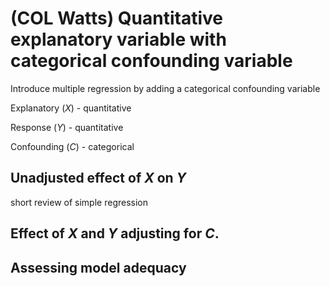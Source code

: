 # (COL Watts) Quantitative explanatory variable with categorical confounding variable {#categorical}

Introduce multiple regression by adding a categorical confounding variable

Explanatory ($X$) - quantitative

Response ($Y$) - quantitative

Confounding ($C$) - categorical

## Unadjusted effect of $X$ on $Y$

short review of simple regression

## Effect of $X$ and $Y$ adjusting for $C$.

## Assessing model adequacy




